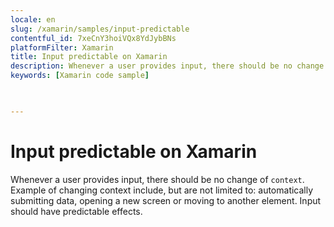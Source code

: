 ```yaml
---
locale: en
slug: /xamarin/samples/input-predictable
contentful_id: 7xeCnY3hoiVQx8YdJybBNs
platformFilter: Xamarin
title: Input predictable on Xamarin
description: Whenever a user provides input, there should be no change of context.
keywords: [Xamarin code sample]


	
---
```


# Input predictable on Xamarin

Whenever a user provides input, there should be no change of `context`. Example of changing context include, but are not limited to: automatically submitting data, opening a new screen or moving to another element. Input should have predictable effects.

<CodeSample id="input-predictable" locale="en" platform="xamarin"/>
